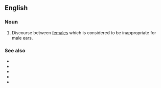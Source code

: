 ==English==

===Noun===
{{en-noun|-}}

# {{lb|en|informal}} Discourse between [[female]]s which is considered to be inappropriate for male ears.

===See also===
* {{l|en|guy talk}}
* {{l|en|man talk}}
* {{l|en|baby talk}}
* {{l|en|crazy talk}}
* {{l|en|something to talk about}}